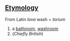 ==[[Etymology]]==

From Latin ''lava'' wash + ''torium''

# a [[bathroom]], [[washroom]]
# (''Chiefly British'')